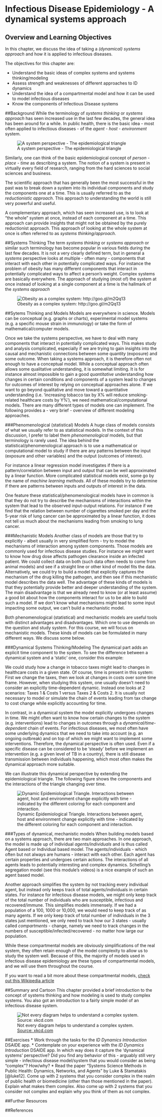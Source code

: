# Infectious Disease Epidemiology - A dynamical systems approach {#intro}

## Overview and Learning Objectives
In this chapter, we discuss the idea of taking a _(dynamical) systems approach_ and how it is applied to infectious diseases.

The objectives for this chapter are:

* Understand the basic ideas of complex systems and systems thinking/modeling
* Assess strength and weaknesses of different approaches to ID dynamics
* Understand the idea of a compartmental model and how it can be used to model infectious diseases
* Know the components of Infectious Disease systems


##Background 
While the terminology of _systems thinking_ or _systems approach_ has seen increased use in the last few decades, the general idea has been around for a while. In public health, there is the basic idea - most often applied to infectious diseases - of the *agent - host - environment* system. 

![A system perspective - The epidemiological triangle](./images/epi-triangle.png)

Similarly, one can think of the basic epidemiological concept of *person - place - time* as describing a system. The notion of a system is present in virtually every field of research, ranging from the hard sciences to social sciences and business. 

The scientific approach that has generally been the most successful in the past was to break down a system into its individual components and study the components one at a time. This is usually referred to as the *reductionistic approach*. This approach to understanding the world is still very powerful and useful. 

A complementary approach, which has seen increased use, is to look at "the whole" system at once, instead of each component at a time. This approach can provide insights that might not be obtained by the purely reductionist approach. This approach of looking at the whole system at once is often referred to as _systems thinking/approach_.




##Systems Thinking
The term _systems thinking_ or _systems approach_ or similar such terminology has become popular in various fields during the last few decades. It is not a very clearly defined term, but in general a _systems_ perspective looks at multiple - often many - components that interact with each other in potentially complicated ways. For instance the problem of obesity has many different components that interact in potentially complicated ways to affect a person's weight. Complex systems are basically everywhere. The approach of studying (most of) the system at once instead of looking at a single component at a time is the hallmark of the _systems approach_

![Obesity as a complex system: http://goo.gl/m2Qq13](./images/complexsystem.png)


##Sytems Thinking and Models
Models are everywhere in science. Models can be conceptual (e.g. graphs or charts), experimental model systems (e.g. a specific mouse strain in immunology) or take the form of mathematical/computer models. 

Once we take the systems perspective, we have to deal with many components that interact in potentially complicated ways. This makes study and analysis complicated, especially if we are trying to gain insights into the causal and mechanistic connections between some quantity (exposure) and some outcome. When taking a systems approach, it is therefore often not enough to have a conceptual model. While a conceptual approach often allows some qualitative understanding, it is somewhat limiting. It is for instance almost impossible to gain a good *quantitative* understanding how changes in certain conditions and components of a system lead to changes for outcomes of interest by relying on conceptual approaches alone. If we want to go beyond qualitative and move toward a quantitative understanding (i.e. 'increasing tobacco tax by X% will reduce smoking-related healthcare costs by Y%'), we need mathematical/computational models. There are many different types of models one can implement. The following provides a - very brief - overview of different modeling approaches.



###Phenomenological (statistical) Models
A huge class of models consists of what we usually refer to as statistical models. In the context of this discussion, I prefer to label them _phenomenological_ models, but that terminology is rarely used. The idea behind the statistical/phenomenological approach is to use a mathematical or computational model to study if there are any patterns between the input (exposure and other variables) and the output (outcomes of interest). 

For instance a linear regression model investigates if there is a pattern/correlation between input and output that can be well approximated by a linear function. More complicated statistical models exist, some go by the name of _machine learning methods_. All of these models try to determine if there are patterns between inputs and outputs of interest in the data. 

One feature these statistical/phenomenological models have in common is that they do not try to describe the mechanisms of interactions within the system that lead to the observed input-output relations. For instance if we find that the relation between number of cigarettes smoked per day and the 5-year risk of lung cancer can be approximated by a linear function, it does not tell us much about the mechanisms leading from smoking to lung cancer. 


###Mechanistic Models
Another class of models are those that try to explicitly - albeit usually in very simplified form - try to model the mechanisms of interaction among system components. Those models are commonly used for infectious disease studies. For instance we might want to know how drug dose affects pathogen clearance inside an infected patient. We could collect data on both (such data often needs to come from animal models) and see if a straight line or other kind of model fits the data. Alternatively, we could try to build a model that explicitly captures the mechanism of the drug killing the pathogen, and then see if this mechanistic model describes the data well. The advantage of these kinds of models is that they potentially provide better and deeper understanding of the system. The main disadvantage is that we already need to know (or at least assume) a good bit about how the components interact for us to be able to build such a model. If we don't know what mechanisms might lead to some input impacting some output, we can't build a mechanistic model.

Both phenomenological (statistical) and mechanistic models are useful tools with distinct advantages and disadvantages. Which one to use depends on the question and study system. For this course, we will focus on mechanistic models. These kinds of models can be formulated in many different ways. We discuss some below.


###Dynamical Systems Thinking/Modeling
The dynamical part adds an explicit time component to the system. To see the difference between a dynamical system and a 'static' one, consider this example:

We could study how a change in tobacco taxes might lead to changes in healthcare costs in a given state. Of course, time is present in this system: First we change the taxes, then we look at changes in costs over some time frame. However, when studying this system, one usually doesn't need to consider an explicitly time-dependent dynamic. Instead one looks at 2 scenarios: Taxes 1 & Costs 1 versus Taxes 2 & Costs 2. It is usually not necessary to model or simulate the chain of events leading from tax change to cost change while explicitly accounting for time.

In contrast, in a dynamical system the model explicitly undergoes changes in time. We might often want to know how certain changes to the system (e.g. interventions) lead to changes in outcomes through a *dynamical/time-dependent* chain of events. For infectious diseases, we most often have some underlying dynamics that we need to take into account (e.g. an ongoing outbreak) and on top of which we might want to implement some interventions. Therefore, the dynamical perspective is often used. Even if a specific disease can be considered to be 'steady' before we implement an intervention (e.g. a given level of TB in a country), there is still disease transmission between individuals happening, which most often makes the dynamical approach more suitable.

We can illustrate this dynamical perspective by extending the epidemiological triangle. The following figure shows the components and the interactions of the triangle changing over time.

![Dynamic Epidemiological Triangle. Interactions between agent, host and environment change explicitly with time - indicated by the different coloring for each component and interaction.](./images/moving-triangle.png)



###Types of dynamical, mechanistic models
When building models based on a systems approach, there are two main approaches. In one approach, the model is made up of individual *agents/individuals* and is thus called Agent based or Individual based model. The agents/individuals - which often but not always are humans - interact with each other. Each agent has certain properties and undergoes certain actions. The interactions of all agents leads to potentially interesting and complex dynamics. Schelling's segregation model (see this module's videos) is a nice example of such an agent based model.

Another approach simplifies the system by not tracking every individual agent, but instead only keeps track of total agents/individuals in certain states. For instance for infectious disease models, we might only keep track of the total number of individuals who are susceptible, infectious and recovered/immune. This simplifies models immensely. If we had a population of a 100, 1000 or 10,000, we would need to keep track of as many agents. If we only keep track of total number of individuals in the 3 states just mentioned, we only need to track how our 3 states - usually called *compartments* - change, namely we need to track changes in the numbers of susceptible/infected/recovered - no matter how large our population.

While these compartmental models are obviously simplifications of the real system, they often retain enough of the model complexity to allow us to study the system well. Because of this, the majority of models used in infectious disease epidemiology are these types of compartmental models, and we will use them throughout the course.  

If you want to read a bit more about these compartmental models, [check out this Wikipedia article](https://en.wikipedia.org/wiki/Compartmental_models_in_epidemiology)



##Summary and Cartoon
This chapter provided a brief introduction to the concept of systems thinking and how modeling is used to study complex systems. You also got an introduction to a fairly simple model of an infectious disease system.

![Not every diagram helps to understand a complex system. [Source: xkcd.com](https://xkcd.com/1488/) ](../media/xkcd-flowcharts.png)

##Exercises
* Work through the tasks for the _ID Dynamics Introduction_ DSAIDE app.
* Contemplate on your experience with the _ID Dynamics Introduction_ DSAIDE app. In which way does it capture the 'dynamical systems' perspective? Did you find any behavior of this - arguably still very simple - infectious disease model/system that you would consider as being "complex"? How/why?
* Read the paper "Systems Science Methods in Public Health: Dynamics, Networks, and Agents" by Luke & Stamatakis [@luke12]. Come up with 2 systems that you consider complex in the realm of public health or biomedicine (other than those mentioned in the paper). Explain what makes them complex. Also come up with 2 systems that you consider not complex and explain why you think of them as not complex.



##Further Resources

##References

